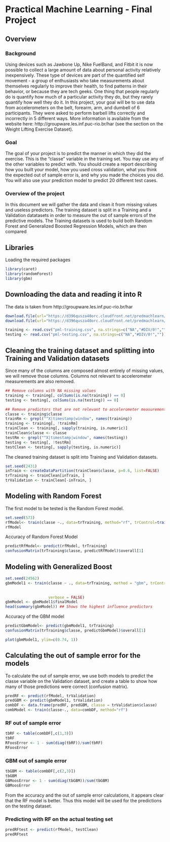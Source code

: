 # Practical Machine Learning - Final Project

## Overview

### Background

Using devices such as Jawbone Up, Nike FuelBand, and Fitbit it is now possible to collect a large amount of data about personal activity relatively inexpensively. These type of devices are part of the quantified self movement - a group of enthusiasts who take measurements about themselves regularly to improve their health, to find patterns in their behavior, or because they are tech geeks. One thing that people regularly do is quantify how much of a particular activity they do, but they rarely quantify how well they do it. In this project, your goal will be to use data from accelerometers on the belt, forearm, arm, and dumbell of 6 participants. They were asked to perform barbell lifts correctly and incorrectly in 5 different ways. More information is available from the website here: http://groupware.les.inf.puc-rio.br/har (see the section on the Weight Lifting Exercise Dataset).


### Goal

The goal of your project is to predict the manner in which they did the exercise. This is the “classe” variable in the training set. You may use any of the other variables to predict with. You should create a report describing how you built your model, how you used cross validation, what you think the expected out of sample error is, and why you made the choices you did. You will also use your prediction model to predict 20 different test cases.

### Overview of the project

In this document we will gather the data and clean it from missing values and useless predictors. The training dataset is split in a Training and a Validation datatasets in order to measure the out of sample errors of the predictive models. The Training datasets is used to build both Random Forest and Generalized Boosted Regression Models, which are then compared


## Libraries

Loading the required packages

```r
library(caret)
library(randomForest)
library(gbm)
```


## Downloading the data and reading it into R

The data is taken from http://groupware.les.inf.puc-rio.br/har

```r
download.file(url="https://d396qusza40orc.cloudfront.net/predmachlearn/pml-training.csv", destfile = "pml-training.csv")
download.file(url="https://d396qusza40orc.cloudfront.net/predmachlearn/pml-testing.csv", destfile = "pml-testing.csv")
```
```r
training <- read.csv("pml-training.csv", na.strings=c("NA","#DIV/0!",""))
testing <- read.csv("pml-testing.csv", na.strings=c("NA","#DIV/0!",""))
```


## Cleaning the training dataset and splitting into Training and Validation datasets

Since many of the columns are composed almost entirely of missing values, we will remove those columns. Columns not relevant to accelerometer measurements are also removed. 

```r
## Remove columns with NA missing values
training <- training[, colSums(is.na(training)) == 0]
testing <- testing[, colSums(is.na(testing)) == 0] 

## Remove predictors that are not relevant to accelerometer measurements.
classe <- training$classe
trainRm <- grepl("^X|timestamp|window", names(training))
training <- training[, !trainRm]
trainClean <- training[, sapply(training, is.numeric)]
trainClean$classe <- classe
testRm <- grepl("^X|timestamp|window", names(testing))
testing <- testing[, !testRm]
testClean <- testing[, sapply(testing, is.numeric)]
```

The cleaned training dataset is split into Training and Validation datasets.

```r
set.seed(2431)
inTrain <- createDataPartition(trainClean$classe, p=0.6, list=FALSE)
trTraining <- trainClean[inTrain, ]
trValidation <- trainClean[-inTrain, ]
```


## Modeling with Random Forest

The first model to be tested is the Random Forest model.

```r
set.seed(573)
rfModel<- train(classe ~., data=trTraining, method="rf", trControl=trainControl(method="cv", 5), importance=TRUE, ntree=100)
rfModel
```

Accuracy of Random Forest Model

```r
predictRfModel<- predict(rfModel, trTraining)
confusionMatrix(trTraining$classe, predictRfModel)$overall[1]
```

## Modeling with Generalized Boost

```r
set.seed(24562)
gbmModel1 <- train(classe ~ ., data=trTraining, method = "gbm", trControl = trainControl(method = "repeatedcv",
                                                                                         number = 5,
                                                                                         repeats = 1),
                   verbose = FALSE)
gbmModel <- gbmModel1$finalModel
head(summary(gbmModel)) ## Shows the highest influence predictors
```

Accuracy of the GBM model

```r
predictGbmModel<- predict(gbmModel1, trTraining)
confusionMatrix(trTraining$classe, predictGbmModel)$overall[1]
```

```r
plot(gbmModel1, ylim=c(0.74, 1))
```

## Calculating the out of sample error for the models

To calculate the out of sample error, we use both models to predict the classe variable on the Validation dataset, and create a table to show how many of those predictions were correct (confusion matrix).

```r
predRF <- predict(rfModel, trValidation)
predGBM <- predict(gbmModel1, trValidation)
combDF <- data.frame(predRF, predGBM, classe = trValidation$classe)
combModel <- train(classe~., data=combDF, method="rf")
```

### RF out of sample error

```r
tbRF <- table(combDF[,c(1,3)])
tbRF
RFoosError <- 1 - sum(diag(tbRF))/sum(tbRF)
RFoosError
```

### GBM out of sample error
```r
tbGBM <- table(combDF[,c(2,3)])
tbGBM
GBMoosError <- 1 - sum(diag(tbGBM))/sum(tbGBM)
GBMoosError
```

From the accuracy and the out of sample error calculations, it appears clear that the RF model is better. Thus this model will be used for the predictions on the testing dataset.

### Predicting with RF on the actual testing set

```r
predRFtest <- predict(rfModel, testClean)
predRFtest
```

